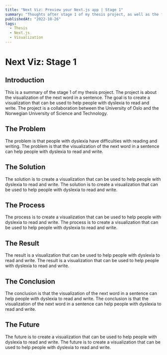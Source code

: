 ```yaml
---
title: "Next Viz: Preview your Next.js app | Stage 1"
summary: "Thoughts after stage 1 of my thesis project, as well as the future of the library."
publishedAt: "2022-10-26"
tags:
  - Thesis
  - Next.js
  - Visualization
---
```


# Next Viz: Stage 1

## Introduction

This is a summary of the stage 1 of my thesis project. The project is about the visualization of the next word in a sentence. The goal is to create a visualization that can be used to help people with dyslexia to read and write. The project is a collaboration between the University of Oslo and the Norwegian University of Science and Technology.

## The Problem

The problem is that people with dyslexia have difficulties with reading and writing. The problem is that the visualization of the next word in a sentence can help people with dyslexia to read and write.

## The Solution

The solution is to create a visualization that can be used to help people with dyslexia to read and write. The solution is to create a visualization that can be used to help people with dyslexia to read and write.

## The Process

The process is to create a visualization that can be used to help people with dyslexia to read and write. The process is to create a visualization that can be used to help people with dyslexia to read and write.

## The Result

The result is a visualization that can be used to help people with dyslexia to read and write. The result is a visualization that can be used to help people with dyslexia to read and write.

## The Conclusion

The conclusion is that the visualization of the next word in a sentence can help people with dyslexia to read and write. The conclusion is that the visualization of the next word in a sentence can help people with dyslexia to read and write.

## The Future

The future is to create a visualization that can be used to help people with dyslexia to read and write. The future is to create a visualization that can be used to help people with dyslexia to read and write.
